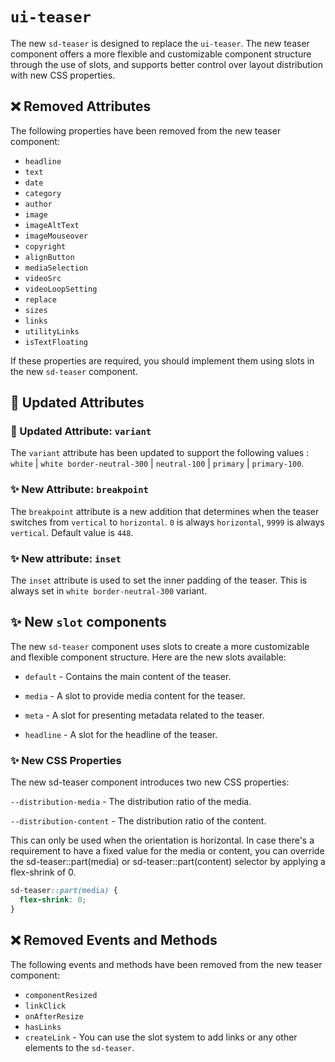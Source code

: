 
<Meta title="SDS Docs/Migration/ui-teaser" />

# `ui-teaser`

The new `sd-teaser` is designed to replace the `ui-teaser`. The new teaser component offers a more flexible and customizable component structure through the use of slots, and supports better control over layout distribution with new CSS properties.

## ❌ Removed Attributes

The following properties have been removed from the new teaser component:

- `headline`
- `text`
- `date`
- `category`
- `author`
- `image`
- `imageAltText`
- `imageMouseover`
- `copyright`
- `alignButton`
- `mediaSelection`
- `videoSrc`
- `videoLoopSetting`
- `replace`
- `sizes`
- `links`
- `utilityLinks`
- `isTextFloating`

If these properties are required, you should implement them using slots in the new `sd-teaser` component.

## 🔀 Updated Attributes

### 🔀 Updated Attribute: `variant`

The `variant` attribute has been updated to support the following values : `white` | `white border-neutral-300` | `neutral-100` | `primary` | `primary-100`.

### ✨ New Attribute: `breakpoint`

The `breakpoint` attribute is a new addition that determines when the teaser switches from `vertical` to `horizontal`. `0` is always `horizontal`, `9999` is always `vertical`. Default value is `448`.

### ✨ New attribute: `inset`

The `inset` attribute is used to set the inner padding of the teaser. This is always set in `white border-neutral-300` variant.

## ✨ New `slot` components

The new `sd-teaser` component uses slots to create a more customizable and flexible component structure. Here are the new slots available:

- `default` - Contains the main content of the teaser.

- `media` - A slot to provide media content for the teaser.

- `meta` - A slot for presenting metadata related to the teaser.

- `headline` - A slot for the headline of the teaser.

### ✨ New CSS Properties

The new sd-teaser component introduces two new CSS properties:

`--distribution-media` - The distribution ratio of the media.

`--distribution-content` - The distribution ratio of the content.

This can only be used when the orientation is horizontal. In case there's a requirement to have a fixed value for the media or content, you can override the sd-teaser::part(media) or sd-teaser::part(content) selector by applying a flex-shrink of 0.

```css
sd-teaser::part(media) {
  flex-shrink: 0;
}
```

## ❌ Removed Events and Methods

The following events and methods have been removed from the new teaser component:

- `componentResized`
- `linkClick`
- `onAfterResize`
- `hasLinks`
- `createLink` - You can use the slot system to add links or any other elements to the `sd-teaser`.
